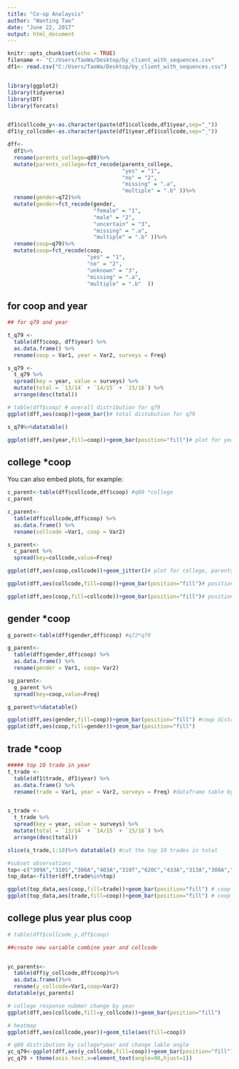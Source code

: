 ---
title: "Co-op Analaysis"
author: "Wanting Tao"
date: "June 22, 2017"
output: html_document
---

```{r setup, include=FALSE}
knitr::opts_chunk$set(echo = TRUE)
filename <- "C:/Users/TaoWa/Desktop/by_client_with_sequences.csv"
df1<- read.csv("C:/Users/TaoWa/Desktop/by_client_with_sequences.csv")


library(ggplot2)
library(tidyverse)
library(DT)
library(forcats)


df1$collcode_y<-as.character(paste(df1$collcode,df1$year,sep="_"))
df1$y_collcode<-as.character(paste(df1$year,df1$collcode,sep="_"))

dff<-
  df1%>%
  rename(parents_college=q80)%>%
  mutate(parents_college=fct_recode(parents_college, 
                                    "yes" = "1", 
                                    "no" = "2", 
                                    "missing" = ".a", 
                                    "multiple" = ".b" ))%>%
  rename(gender=q72)%>%
  mutate(gender=fct_recode(gender, 
                           "female" = "1", 
                           "male" = "2", 
                           "uncertain" = "3",
                           "missing" = ".a", 
                           "multiple" = ".b" ))%>%
  rename(coop=q79)%>%
  mutate(coop=fct_recode(coop,
                         "yes" = "1", 
                         "no" = "2", 
                         "unknown" = "3",
                         "missing" = ".a", 
                         "multiple" = ".b"  ))
```

## for coop and year



```{r q79 and y}
## for q79 and year

t_q79 <- 
  table(dff$coop, dff$year) %>%
  as.data.frame() %>%
  rename(coop = Var1, year = Var2, surveys = Freq) 

s_q79 <- 
  t_q79 %>%
  spread(key = year, value = surveys) %>%
  mutate(total = `13/14` + `14/15` + `15/16`) %>%
  arrange(desc(total))

# table(dff$coop) # overall distribution for q79
ggplot(dff,aes(coop))+geom_bar()# total distubution for q79

s_q79%>%datatable()

ggplot(dff,aes(year,fill=coop))+geom_bar(position="fill")# plot for year, parents' education
```

## college *coop

You can also embed plots, for example:

```{r college and coop}

c_parent<-table(dff$collcode,dff$coop) #q80 *college
c_parent

c_parent<-
  table(dff$collcode,dff$coop) %>%
  as.data.frame() %>%
  rename(collcode =Var1, coop = Var2)

s_parent<-
  c_parent %>%
  spread(key=collcode,value=Freq)

ggplot(dff,aes(coop,collcode))+geom_jitter()# plot for college, parents' education

ggplot(dff,aes(collcode,fill=coop))+geom_bar(position="fill")# position adjustments plot for coop in each college

ggplot(dff,aes(coop,fill=collcode))+geom_bar(position="fill")# position adjustments plot for each college' coop.
```

## gender *coop

```{r gender and coop}
g_parent<-table(dff$gender,dff$coop) #q72*q79

g_parent<-
  table(dff$gender,dff$coop) %>%
  as.data.frame() %>%
  rename(gender = Var1, coop= Var2)

sg_parent<-
  g_parent %>%
  spread(key=coop,value=Freq)

g_parent%>%datatable()

ggplot(dff,aes(gender,fill=coop))+geom_bar(position="fill") #coop distribution in each gender
ggplot(dff,aes(coop,fill=gender))+geom_bar(position="fill")
```


## trade *coop

```{r top trade}
##### top 10 trade in year
t_trade <- 
  table(df1$trade, df1$year) %>%
  as.data.frame() %>%
  rename(trade = Var1, year = Var2, surveys = Freq) #dataframe table by trade


s_trade <- 
  t_trade %>%
  spread(key = year, value = surveys) %>%
  mutate(total = `13/14` + `14/15` + `15/16`) %>%
  arrange(desc(total))

slice(s_trade,1:10)%>% datatable() #cut the top 10 trades in total

#subset observations
top<-c("309A","310S","306A","403A","310T","620C","433A","313A","308A","415A")
top_data<-filter(dff,trade%in%top)

ggplot(top_data,aes(coop,fill=trade))+geom_bar(position="fill") # coop distribution by top trades
ggplot(top_data,aes(trade,fill=coop))+geom_bar(position="fill") # coop distribution for top trades
```



## college plus year plus coop
```{r college year coop,fig.width=10,fig.height=5}
# table(dff$collcode_y,dff$coop)

##create new variable combine year and collcode


yc_parents<-
  table(dff$y_collcode,dff$coop)%>%
  as.data.frame()%>%
  rename(y_collcode=Var1,coop=Var2)
datatable(yc_parents)

# college response nubmer change by year
ggplot(dff,aes(collcode,fill=y_collcode))+geom_bar(position="fill")

# heatmap
ggplot(dff,aes(collcode,year))+geom_tile(aes(fill=coop))

# q80 distribution by college*year and change lable angle
yc_q79<-ggplot(dff,aes(y_collcode,fill=coop))+geom_bar(position="fill")
yc_q79 + theme(axis.text.x=element_text(angle=90,hjust=1))
```



